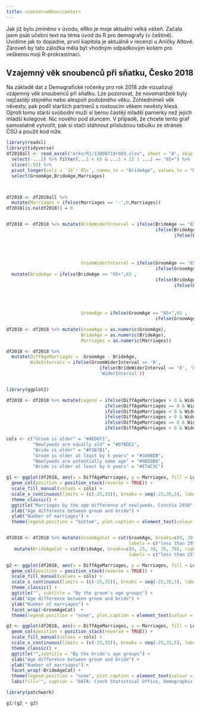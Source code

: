 ---
title: <center>eRko</center>
---
Jak již bylo zmíněno v úvodu, eRko je moje aktuální velká vášeň. Začala jsem psát učební text na téma úvod do R pro demografy (v češtině). Uvidíme jak to dopadne, první kapitola je aktuálně v recenzi u Aničky Altové. Zároveň by tato záložka měla být vhodným odpadkovým košem pro veškerou moji R-prokrastinaci.

## Vzajemný věk snoubenců při sňatku, Česko 2018
Na základě dat z Demografické ročenky pro rok 2018 zde vizualizuji vzájemný věk  snoubenců při sňatku. Lze pozorovat, že novomanželé byly nejčastěji stejného nebo alespoň podobného věku. Zohlednímeli věk něvesty, pak podíl starších partnerů s rostoucím věkem nevěsty klesá. Oproti tomu starší svobodní muži si berou častěji mladší parnerky než jejich mladší kolegové. Nic nového pod sluncem. V případě, že chcete tento graf samostatně vytvořit, pak si stačí stáhnout příslušnou tabulku ze stránek ČSÚ a použít kód níže.

```{r R1, warning=F, message=F, fig.width=12, fig.height=12 }


library(readxl)
library(tidyverse)
df2018all <- read_excel("erko/R1/13006719rb03.xlsx", sheet = "A", skip = 3) %>% 
  select(-...2) %>% filter(...1 < 65 & ...1 > 15 | ...1 == "65+") %>% 
  slice(1:50) %>% 
  pivot_longer(cols = `16`:`65+`, names_to = "BrideAge", values_to = "Marriages" ) %>% mutate(GroomAge = ...1) %>%
  select(GroomAge,BrideAge,Marriages)



df2018 <- df2018all %>%  
  mutate(Marriages = ifelse(Marriages == '-',0,Marriages))
df2018[is.na(df2018)] = 0


df2018 <- df2018 %>% mutate(BrideWiderInterval = ifelse(BrideAge == "65+",1 , 
                                                        ifelse(BrideAge == "45+",1,
                                                               ifelse(BrideAge == '60-64',1,
                                                                       ifelse(BrideAge == '55-59',1,
                                                                              ifelse(BrideAge == '50-54',1,
                                                                                     ifelse(BrideAge == '45-49',1,
                                                                                            ifelse(BrideAge == '40-44',1,0))))))),
                            GroomWiderInterval = ifelse(GroomAge == "65+",1 , 
                                                        ifelse(GroomAge == "45+",1,0))) %>% 
  mutate(BrideAge = ifelse(BrideAge == "65+",65 , 
                                                        ifelse(BrideAge == "45+",45,
                                                               ifelse(BrideAge == '60-64',60,
                                                                       ifelse(BrideAge == '55-59',55,
                                                                              ifelse(BrideAge == '50-54',50,
                                                                                     ifelse(BrideAge == '45-49',45,
                                                                                            ifelse(BrideAge == '40-44',40,BrideAge))))))),
                            GroomAge = ifelse(GroomAge == "65+",65 , 
                                                        ifelse(GroomAge == "45+",45,GroomAge)))

df2018 <- df2018 %>% mutate(GroomAge = as.numeric(GroomAge), 
                            BrideAge = as.numeric(BrideAge),
                            Marriages = as.numeric(Marriages))

df2018 <- df2018 %>% 
  mutate(DiffAgeMarriages =  GroomAge - BrideAge,
         WideIntervals = ifelse(GroomWiderInterval == '0',
                                   ifelse(BrideWiderInterval == '0', 'OneYearInterval' , 'WiderInterval'),
                                   'WiderInterval'))


library(ggplot2)

df2018 <- df2018 %>% mutate(Legend = ifelse(DiffAgeMarriages > 0 & WideIntervals == 'OneYearInterval', "Groom is older",
                                     ifelse(DiffAgeMarriages == 0 & WideIntervals == 'OneYearInterval', "Newlyweds are equally old",
                                     ifelse(DiffAgeMarriages < 0 & WideIntervals == 'OneYearInterval', "Bride is older",
                                     ifelse(DiffAgeMarriages > 0 & WideIntervals == 'WiderInterval', "Groom is older at least by X years",
                                     ifelse(DiffAgeMarriages == 0 & WideIntervals == 'WiderInterval', "Newlyweds are potentially same age",
                                     ifelse(DiffAgeMarriages < 0 & WideIntervals == 'WiderInterval', "Bride is older at least by X years", "-")))))))

cols <- c("Groom is older" = "#AED6F1", 
          "Newlyweds are equally old" = "#D7BDE2", 
          "Bride is older" = "#F5B7B1", 
          "Groom is older at least by X years" = "#3498DB",
          "Newlyweds are potentially same age" = "#9B59B6",
          "Bride is older at least by X years" = "#E74C3C")

g1 <- ggplot(df2018, aes(x = DiffAgeMarriages, y = Marriages, fill = Legend)) +
  geom_col(position = position_stack(reverse = TRUE)) +
  scale_fill_manual(values = cols) +
  scale_x_continuous(limits = (c(-25,35)), breaks = seq(-25,35,5), labels = abs(seq(-25,35,5))) +
  theme_classic() +
  ggtitle("Marriages by the age difference of newlyweds, Czechia 2018", subtitle = "All marital status") +
  xlab("Age difference between groom and bride") + 
  ylab("Number of marriages") +
  theme(legend.position = "bottom", plot.caption = element_text(colour = "gray"), plot.title.position = "plot") 


df2018 <- df2018 %>% mutate(GroomAgeCat = cut(GroomAge, breaks=c(0, 30, 35, 40, 70), right = FALSE, 
                                              labels = c("less than 29","30-34 yrs", "35-39 yrs", "40 and more"))) %>% 
   mutate(BrideAgeCat = cut(BrideAge, breaks=c(0, 25, 30, 35, 70), right = FALSE, 
                                              labels = c("less than 25", "25-29 yrs","30-34 yrs", "35 and more")))

g2 <- ggplot(df2018, aes(x = DiffAgeMarriages, y = Marriages, fill = Legend)) +
  geom_col(position = position_stack(reverse = TRUE)) +
  scale_fill_manual(values = cols) +
  scale_x_continuous(limits = (c(-25,35)), breaks = seq(-25,35,5), labels = abs(seq(-25,35,5))) +
  theme_classic() +
  ggtitle("", subtitle = "By the groom's age groups") +
  xlab("Age difference between groom and bride") + 
  ylab("Number of marriages") +
  facet_wrap(~GroomAgeCat)  +
  theme(legend.position = "none", plot.caption = element_text(colour = "gray")) 

g3 <- ggplot(df2018, aes(x = DiffAgeMarriages, y = Marriages, fill = Legend)) +
  geom_col(position = position_stack(reverse = TRUE)) +
  scale_fill_manual(values = cols) +
  scale_x_continuous(limits = (c(-25,35)), breaks = seq(-25,35,5), labels = abs(seq(-25,35,5))) +
  theme_classic() +
  ggtitle("",subtitle = "By the bride's age groups") +
  xlab("Age difference between groom and bride") + 
  ylab("Number of marriages") +
  facet_wrap(~BrideAgeCat) +
  theme(legend.position = "none", plot.caption = element_text(colour = "gray")) +
  labs(fill="", caption = "DATA: Czech Statistical Office, Demographic Yearbook 2018, Tab. B.03; AUTHOR: @sljitka")

library(patchwork)

g1/(g2 + g3) 
```